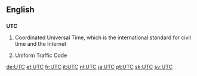 ==English==

==={{initialism}}===
{{wikipedia}}
'''UTC'''

#Coordinated Universal Time, which is the international standard for civil time and the Internet
#{{US}} {{law}} Uniform Traffic Code

[[de:UTC]]
[[et:UTC]]
[[fr:UTC]]
[[it:UTC]]
[[nl:UTC]]
[[ja:UTC]]
[[pt:UTC]]
[[sk:UTC]]
[[sv:UTC]]